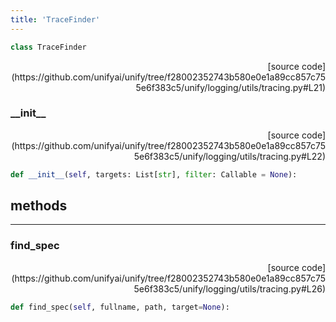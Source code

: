 ```yaml
---
title: 'TraceFinder'
---
```


```python
class TraceFinder
```

<p align="right">[source code](https://github.com/unifyai/unify/tree/f28002352743b580e0e1a89cc857c755e6f383c5/unify/logging/utils/tracing.py#L21)</p>



### \_\_init\_\_

<p align="right">[source code](https://github.com/unifyai/unify/tree/f28002352743b580e0e1a89cc857c755e6f383c5/unify/logging/utils/tracing.py#L22)</p>

```python
def __init__(self, targets: List[str], filter: Callable = None):
```



## methods

---

### find\_spec

<p align="right">[source code](https://github.com/unifyai/unify/tree/f28002352743b580e0e1a89cc857c755e6f383c5/unify/logging/utils/tracing.py#L26)</p>

```python
def find_spec(self, fullname, path, target=None):
```

